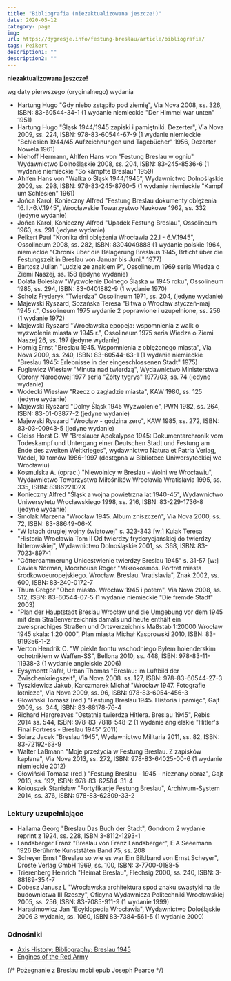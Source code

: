 ```yaml
---
title: "Bibliografia (niezaktualizowana jeszcze!)"
date: 2020-05-12
category: page
img: 
url: https://dygresje.info/festung-breslau/article/bibliografia/
tags: Peikert
description1: ""
description2: ""
---
```


**niezaktualizowana jeszcze!**

wg daty pierwszego (oryginalnego) wydania

- Hartung Hugo "Gdy niebo zstąpiło pod ziemię", Via Nova 2008, ss. 326, ISBN: 83-60544-34-1 (1 wydanie niemieckie "Der Himmel war unten" 1951)
- Hartung Hugo "Śląsk 1944/1945 zapiski i pamiętniki. Dezerter", Via Nova 2009, ss. 224, ISBN: 978-83-60544-67-9 (1 wydanie niemieckie "Schlesien 1944/45 Aufzeichnungen und Tagebücher" 1956, Dezerter Nowela 1961) 
- Niehoff Hermann, Ahlfen Hans von "Festung Breslau w ogniu" Wydawnictwo Dolnośląskie 2008, ss. 204, ISBN: 83-245-8536-6 (1 wydanie niemieckie "So kämpfte Breslau" 1959)
- Ahlfen Hans von "Walka o Śląsk 1944/1945", Wydawnictwo Dolnośląskie 2009, ss. 298, ISBN: 978-83-245-8760-5 (1 wydanie niemieckie "Kampf um Schlesien" 1961)
- Jońca Karol, Konieczny Alfred "Festung Breslau dokumenty oblężenia 16.II.-6.V.1945", Wrocławskie Towarzystwo Naukowe 1962, ss. 332 (jedyne wydanie) 
- Jońca Karol, Konieczny Alfred "Upadek Festung Breslau", Ossolineum 1963, ss. 291 (jedyne wydanie)
- Peikert Paul "Kronika dni oblężenia Wrocławia 22.I - 6.V.1945", Ossolineum 2008, ss. 282, ISBN: 8304049888 (1 wydanie polskie 1964, niemieckie "Chronik über die Belagerung Breslaus 1945, Brticht über die Festungszeit in Breslau von Januar bis Juni." 1977)
- Bartosz Julian "Ludzie ze znakiem P", Ossolineum 1969 seria Wiedza o Ziemi Naszej, ss. 158 (jedyne wydanie)
- Dolata Bolesław "Wyzwolenie Dolnego Śląska w 1945 roku", Ossolineum 1985, ss. 294, ISBN: 83-0401882-9 (1 wydanie 1970) 
- Scholz Fryderyk "Twierdza" Ossolineum 1971, ss. 204, (jedyne wydanie) 
- Majewski Ryszard, Sozańska Teresa "Bitwa o Wrocław styczeń-maj 1945 r.", Ossolineum 1975 wydanie 2 poprawione i uzupełnione, ss. 256 (1 wydanie 1972)
- Majewski Ryszard "Wrocławska epopeja: wspomnienia z walk o wyzwolenie miasta w 1945 r.", Ossolineum 1975 seria Wiedza o Ziemi Naszej 26, ss. 197 (jedyne wydanie)
- Hornig Ernst "Breslau 1945. Wspomnienia z oblężonego miasta", Via Nova 2009, ss. 240, ISBN: 83-60544-63-1 (1 wydanie niemieckie "Breslau 1945: Erlebnisse in der eingeschlossenen Stadt" 1975)
- Fuglewicz Wiesław "Minuta nad twierdzą", Wydawnictwo Ministerstwa Obrony Narodowej 1977 seria "Żółty tygrys" 1977/03, ss. 74 (jedyne wydanie)
- Wodecki Wiesław "Rzecz o zagładzie miasta", KAW 1980, ss. 125 (jedyne wydanie)
- Majewski Ryszard "Dolny Śląsk 1945 Wyzwolenie", PWN 1982, ss. 264, ISBN: 83-01-03877-2 (jedyne wydanie)
- Majewski Ryszard "Wrocław - godzina zero", KAW 1985, ss. 272, ISBN: 83-03-00943-5 (jedyne wydanie)
- Gleiss Horst G. W "Breslauer Apokalypse 1945: Dokumentarchronik vom Todeskampf und Untergang einer Deutschen Stadt und Festung am Ende des zweiten Weltkrieges", wydawnictwo Natura et Patria Verlag, Wedel, 10 tomów 1986-1997 (dostępna w Bibliotece Uniwersyteckiej we Wrocławiu)
- Kosmulska A. (oprac.) "Niewolnicy w Breslau - Wolni we Wrocławiu", Wydawnictwo Towarzystwa Miłośników Wrocławia Wratislavia 1995, ss. 335, ISBN: 838622102X
- Konieczny Alfred "Śląsk a wojna powietrzna lat 1940-45", Wydawnictwo Uniwersytetu Wrocławskiego 1998, ss. 216, ISBN: 83-229-1736-8 (jedyne wydanie)
- Smolak Marzena "Wrocław 1945. Album zniszczeń", Via Nova 2000, ss. 72, ISBN: 83-88649-06-X
- "W latach drugiej wojny światowej" s. 323-343 [w:] Kulak Teresa "Historia Wrocławia Tom II Od twierdzy fryderycjańskiej do twierdzy hitlerowskiej", Wydawnictwo Dolnośląskie 2001, ss. 368, ISBN: 83-7023-897-1 
- "Gõtterdammerung Unicestwienie twierdzy Breslau 1945" s. 31-57 [w:] Davies Norman, Moorhouse Roger "Mikrokosmos. Portret miasta środkowoeuropejskiego. Wrocław. Breslau. Vratislavia", Znak 2002, ss. 600, ISBN: 83-240-0172-7 
- Thum Gregor "Obce miasto. Wrocław 1945 i potem", Via Nova 2008, ss. 512, ISBN: 83-60544-07-5 (1 wydanie niemieckie "Die fremde Stadt" 2003)
- "Plan der Hauptstadt Breslau Wrocław und die Umgebung vor dem 1945 mit dem Straßenverzeichnis damals und heute enthãlt ein zweisprachiges Straßen und Ortsverzeichnis Maßstab 1:20000 Wrocław 1945 skala: 1:20 000", Plan miasta Michał Kasprowski 2010, ISBN: 83-919356-1-2 
- Verton Hendrik C. "W piekle frontu wschodniego Byłem holenderskim ochotnikiem w Waffen-SS", Bellona 2010, ss. 448, ISBN: 978-83-11-11938-3 (1 wydanie angielskie 2006)
- Eysymontt Rafał, Urban Thomas "Breslau: im Luftbild der Zwischenkriegszeit", Via Nova 2008. ss. 127, ISBN: 978-83-60544-27-3
- Tyszkiewicz Jakub, Karczmarek Michał "Wrocław 1947. Fotografie lotnicze", Via Nova 2009, ss. 96, ISBN: 978-83-6054-456-3 
- Głowiński Tomasz (red.) "Festung Breslau 1945. Historia i pamięć", Gajt 2009, ss. 344, ISBN: 83-88178-76-4
- Richard Hargreaves "Ostatnia twierdza Hitlera. Breslau 1945", Rebis 2014 ss. 544, ISBN: 978-83-7818-548-2 (1 wydanie angielskie "Hitler's Final Fortress - Breslau 1945" 2011)
- Solarz Jacek "Breslau 1945", Wydawnictwo Militaria 2011, ss. 82, ISBN: 83-72192-63-9 
- Walter Laßmann "Moje przeżycia w Festung Breslau. Z zapisków kapłana", Via Nova 2013, ss. 272, ISBN: 978-83-64025-00-6 (1 wydanie niemieckie 2012)
- Głowiński Tomasz (red.) "Festung Breslau - 1945 - nieznany obraz", Gajt 2013, ss. 192, ISBN: 978-83-62584-31-4
- Kolouszek Stanisław "Fortyfikacje Festung Breslau", Archiwum-System 2014, ss. 376, ISBN: 978-83-62809-33-2 

### Lektury uzupełniające

- Hallama Georg "Breslau Das Buch der Stadt", Gondrom 2 wydanie reprint z 1924, ss. 228, ISBN 3-8112-1293-1
- Landsberger Franz "Breslau von Franz Landsberger", E A Seeemann 1926 Berũhmte Kunststãten Band 75, ss. 208
- Scheyer Ernst "Breslau so wie es war Ein Bildband von Ernst Scheyer", Droste Verlag GmbH 1969, ss. 100, ISBN: 3-7700-0188-5
- Trierenberg Heinrich "Heimat Breslau", Flechsig 2000, ss. 240, ISBN: 3-88189-354-7
- Dobesz Janusz L "Wrocławska architektura spod znaku swastyki na tle budownictwa III Rzeszy", Oficyna Wydawnicza Politechniki Wrocławskiej 2005, ss. 256, ISBN: 83-7085-911-9 (1 wydanie 1999)
- Harasimowicz Jan "Ecyklopedia Wrocławia", Wydawnictwo Dolośląskie 2006 3 wydanie, ss. 1060, ISBN 83-7384-561-5 (1 wydanie 2000)

### Odnośniki

- [Axis History: Bibliography: Breslau 1945](http://www.axishistory.com/books/134-campaigns-a-operations/campaigns-a-operations/2943-bibliography-breslau-1945)
- [Engines of the Red Army](https://www.o5m6.de/redarmy/index.php)

{/* Pożegnanie z Breslau mobi epub Joseph Pearce */}